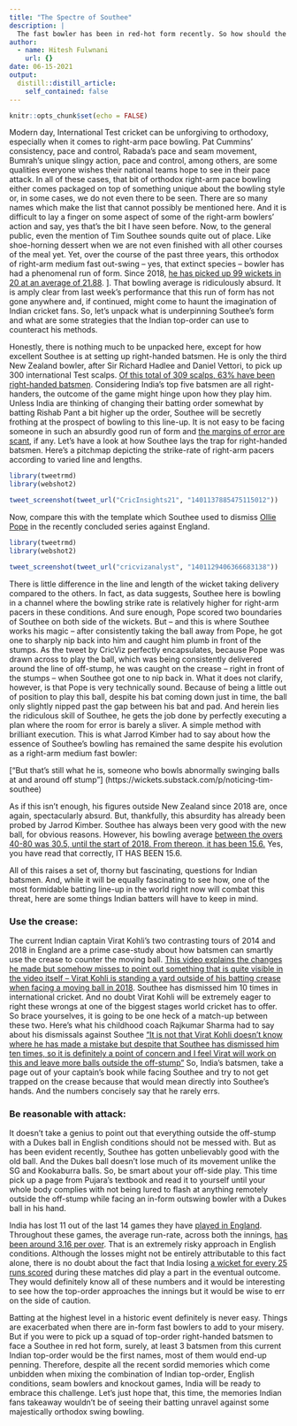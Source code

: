 ```yaml
---
title: "The Spectre of Southee"
description: |
  The fast bowler has been in red-hot form recently. So how should the Indian top-order plan to combat him in English conditions?
author:
  - name: Hitesh Fulwnani
    url: {}
date: 06-15-2021
output:
  distill::distill_article:
    self_contained: false
---
```



```r
knitr::opts_chunk$set(echo = FALSE)
```

 Modern day, International Test cricket can be unforgiving to orthodoxy, especially when it comes to right-arm pace bowling. Pat Cummins’ consistency, pace and control, Rabada’s pace and seam movement, Bumrah’s unique slingy action, pace and control, among others, are some qualities everyone wishes their national teams hope to see in their pace attack. In all of these cases, that bit of orthodox right-arm pace bowling either comes packaged on top of something unique about the bowling style or, in some cases, we do not even there to be seen. There are so many names which make the list that cannot possibly be mentioned here. And it is difficult to lay a finger on some aspect of some of the right-arm bowlers’ action and say, yes that’s the bit I have seen before. Now, to the general public, even the mention of Tim Southee sounds quite out of place. Like shoe-horning dessert when we are not even finished with all other courses of the meal yet.  Yet, over the course of the past three years, this orthodox of right-arm medium fast out-swing – yes, that extinct species – bowler has had a phenomenal run of form. Since 2018, [he has picked up 99 wickets in 20 at an average of 21.88](https://twitter.com/timwig/status/1401173599256518659). ]. That bowling average is ridiculously absurd. It is amply clear from last week’s performance that this run of form has not gone anywhere and, if continued, might come to haunt the imagination of Indian cricket fans. So, let’s unpack what is underpinning Southee’s form and what are some strategies that the Indian top-order can use to counteract his methods.
 
 
 
 
  Honestly, there is nothing much to be unpacked here, except for how excellent Southee is at setting up right-handed batsmen. He is only the third New Zealand bowler, after Sir Richard Hadlee and Daniel Vettori, to pick up 300 international Test scalps. [Of this total of 309 scalps, 63% have been right-handed batsmen](https://stats.espncricinfo.com/ci/engine/player/232364.html?class=1;template=results;type=bowling;view=dismissal_summary). Considering India’s top five batsmen are all right-handers, the outcome of the game might hinge upon how they play him. Unless India are thinking of changing their batting order somewhat by batting Rishab Pant a bit higher up the order, Southee will be secretly frothing at the prospect of bowling to this line-up. It is not easy to be facing someone in such an absurdly good run of form and [the margins of error are scant](https://sportscafe.in/cricket/articles/2021/jun/05/tim-southee-and-the-intriguing-art-of-setting-up-batsmen-in-whites), if any. Let's have a look at how Southee lays the trap for right-handed batsmen. Here’s a pitchmap depicting the strike-rate of right-arm pacers according to varied line and lengths. 



```r
library(tweetrmd)
library(webshot2)

tweet_screenshot(tweet_url("CricInsights21", "1401137885475115012"))

```


Now, compare this with the template which Southee used to dismiss [Ollie Pope](https://www.youtube.com/watch?v=x_idrcWphyY&t=215s) in the recently concluded series against England.

  
   
  
```r
library(tweetrmd)
library(webshot2)

tweet_screenshot(tweet_url("cricvizanalyst", "1401129406366683138"))

```
 
 
 
 There is little difference in the line and length of the wicket taking delivery compared to the others. In fact, as data suggests, Southee here is bowling in a channel where the bowling strike rate is relatively higher for right-arm pacers in these conditions. And sure enough, Pope scored two boundaries of Southee on both side of the wickets. But – and this is where Southee works his magic – after consistently taking the ball away from Pope, he got one to sharply nip back into him and caught him plumb in front of the stumps. As the tweet by CricViz perfectly encapsulates, because Pope was drawn across to play the ball, which was being consistently delivered around the line of off-stump, he was caught on the crease – right in front of the stumps – when Southee got one to nip back in. What it does not clarify, however, is that Pope is very technically sound. Because of being a little out of position to play this ball, despite his bat coming down just in time, the ball only slightly nipped past the gap between his bat and pad. And herein lies the ridiculous skill of Southee, he gets the job done by perfectly executing a plan where the room for error is barely a sliver. A simple method with brilliant execution. This is what Jarrod Kimber had to say about how the essence of Southee’s bowling has remained the same despite his evolution as a right-arm medium fast bowler: 


   [“But that’s still what he is, someone who bowls abnormally swinging balls at and around off stump”] (https://wickets.substack.com/p/noticing-tim-southee)
   
   
As if this isn’t enough, his figures outside New Zealand since 2018 are, once again, spectacularly absurd. But, thankfully, this absurdity has already been probed by Jarrod Kimber. Southee has always been very good with the new ball, for obvious reasons. However, his bowling average [between the overs 40-80 was 30.5, until the start of 2018. From thereon, it has been 15.6.](https://wickets.substack.com/p/noticing-tim-southee) Yes, you have read that correctly, IT HAS BEEN 15.6. 


All of this raises a set of, thorny but fascinating, questions for Indian batsmen. And, while it will be equally fascinating to see how, one of the most formidable batting line-up in the world right now will combat this threat, here are some things Indian batters will have to keep in mind. 



### Use the crease: 


The current Indian captain Virat Kohli’s two contrasting tours of 2014 and 2018 in England are a prime case-study about how batsmen can smartly use the crease to counter the moving ball. [This video explains the changes he made but somehow misses to point out something that is quite visible in the video itself – Virat Kohli is standing a yard outside of his batting crease when facing a moving ball in 2018](https://www.youtube.com/watch?v=2Hl4JL-NBso). Southee has dismissed him 10 times in international cricket. And no doubt Virat Kohli will be extremely eager to right these wrongs at one of the biggest stages world cricket has to offer. So brace yourselves, it is going to be one heck of a match-up between these two.
Here’s what his childhood coach Rajkumar Sharma had to say about his dismissals against Southee
["It is not that Virat Kohli doesn't know where he has made a mistake but despite that Southee has dismissed him ten times, so it is definitely a point of concern and I feel Virat will work on this and leave more balls outside the off-stump"](https://www.hindustantimes.com/cricket/tim-southee-has-dismissed-him-ten-times-virat-kohli-s-coach-on-one-point-of-concern-for-india-captain-ahead-of-wtc-final-101623145495475.html) 
 So, India’s batsmen, take a page out of your captain’s book while facing Southee and try to not get trapped on the crease because that would mean directly into Southee’s hands. And the numbers concisely say that he rarely errs. 

### Be reasonable with attack: 


It doesn’t take a genius to point out that everything outside the off-stump with a Dukes ball in English conditions should not be messed with. But as has been evident recently, Southee has gotten unbelievably good with the old ball. And the Dukes ball doesn’t lose much of its movement unlike the SG and Kookaburra balls. So, be smart about your off-side play. This time pick up a page from Pujara’s textbook and read it to yourself until your whole body complies with not being lured to flash at anything remotely outside the off-stump while facing an in-form outswing bowler with a Dukes ball in his hand. 

India has lost 11 out of the last 14 games they have [played in England](https://www.cricxtasy.com/india-wtc-india-take-cue-from-englands-failings-back-your-instincts-but-also-focus-on-defence/). Throughout these games, the average run-rate, across both the innings, [has been around 3.16 per over](https://www.cricxtasy.com/india-wtc-india-take-cue-from-englands-failings-back-your-instincts-but-also-focus-on-defence/). That is an extremely risky approach in English conditions. Although the losses might not be entirely attributable to this fact alone, there is no doubt about the fact that India losing [a wicket for every 25 runs scored](https://www.cricxtasy.com/india-wtc-india-take-cue-from-englands-failings-back-your-instincts-but-also-focus-on-defence/) during these matches did play a part in the eventual outcome. They would definitely know all of these numbers and it would be interesting to see how the top-order approaches the innings but it would be wise to err on the side of caution. 



Batting at the highest level in a historic event definitely is never easy. Things are exacerbated when there are in-form fast bowlers to add to your misery. But if you were to pick up a squad of top-order right-handed batsmen to face a Southee in red hot form, surely, at least 3 batsmen from this current Indian top-order would be the first names, most of them would end-up penning. Therefore, despite all the recent sordid memories which come unbidden when mixing the combination of Indian top-order, English conditions, seam bowlers and knockout games, India will be ready to embrace this challenge. Let’s just hope that, this time, the memories Indian fans takeaway wouldn’t be of seeing their batting unravel against some majestically orthodox swing bowling. 



   
   
   
   
   
   

